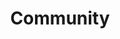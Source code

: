 ---
title: Community
description: Highlighting some of the best projects built with our platform.
---